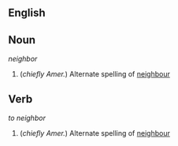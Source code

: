 == English ==

== Noun ==
''neighbor''

# (''chiefly Amer.'') Alternate spelling of [[neighbour]] 

== Verb ==
''to neighbor''

# (''chiefly Amer.'') Alternate spelling of [[neighbour]]
